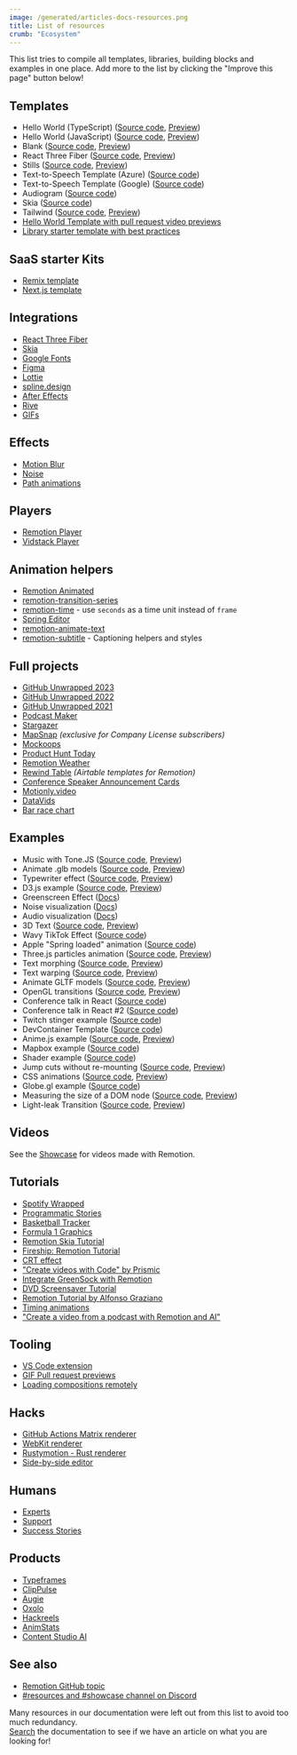 ```yaml
---
image: /generated/articles-docs-resources.png
title: List of resources
crumb: "Ecosystem"
---
```


This list tries to compile all templates, libraries, building blocks and examples in one place. Add more to the list by clicking the "Improve this page" button below!

## Templates

- Hello World (TypeScript) ([Source code](https://github.com/remotion-dev/template-helloworld), [Preview](https://remotion-helloworld.vercel.app/))
- Hello World (JavaScript) ([Source code](https://github.com/remotion-dev/template-helloworld-javascript), [Preview](https://template-helloworld-javascript.vercel.app/))
- Blank ([Source code](https://github.com/remotion-dev/template-empty), [Preview](https://template-empty.vercel.app/))
- React Three Fiber ([Source code](https://github.com/remotion-dev/template-three), [Preview](https://template-three-remotion.vercel.app/))
- Stills ([Source code](https://github.com/remotion-dev/template-still), [Preview](https://template-still.vercel.app/))
- Text-to-Speech Template (Azure) ([Source code](https://github.com/FelippeChemello/Remotion-TTS-Example))
- Text-to-Speech Template (Google) ([Source code](https://github.com/thecmdrunner/remotion-gtts-template))
- Audiogram ([Source code](https://github.com/remotion-dev/template-audiogram))
- Skia ([Source code](https://github.com/remotion-dev/template-skia))
- Tailwind ([Source code](https://github.com/remotion-dev/template-tailwind), [Preview](https://template-tailwind-remotion.vercel.app/))
- [Hello World Template with pull request video previews](https://github.com/stoat-dev/example-remotion)
- [Library starter template with best practices](https://github.com/remotion-dev/library-starter)

## SaaS starter Kits

- [Remix template](https://github.com/remotion-dev/template-remix)
- [Next.js template](https://github.com/remotion-dev/template-next)

## Integrations

- [React Three Fiber](/docs/three)
- [Skia](/docs/skia)
- [Google Fonts](/docs/google-fonts)
- [Figma](/docs/figma)
- [Lottie](/docs/lottie)
- [spline.design](/docs/spline)
- [After Effects](/docs/after-effects)
- [Rive](/docs/rive)
- [GIFs](/docs/gif)

## Effects

- [Motion Blur](/docs/motion-blur)
- [Noise](/docs/noise)
- [Path animations](/docs/paths)

## Players

- [Remotion Player](/docs/player)
- [Vidstack Player](https://www.vidstack.io/docs/player/getting-started/installation/react?provider=remotion&styling=default-layout)

## Animation helpers

- [Remotion Animated](https://www.remotion-animated.dev/)
- [remotion-transition-series](https://github.com/marcusstenbeck/remotion-transition-series)
- [remotion-time](https://github.com/fwextensions/remotion-time) - use `seconds` as a time unit instead of `frame`
- [Spring Editor](https://springs.remotion.dev)
- [remotion-animate-text](https://github.com/pskd73/remotion-animate-text)
- [remotion-subtitle](https://github.com/ahgsql/remotion-subtitles) - Captioning helpers and styles

## Full projects

- [GitHub Unwrapped 2023](https://github.com/remotion-dev/github-unwrapped-2023)
- [GitHub Unwrapped 2022](https://github.com/remotion-dev/github-unwrapped-2022)
- [GitHub Unwrapped 2021](https://github.com/remotion-dev/github-unwrapped-2021)
- [Podcast Maker](https://github.com/FelippeChemello/podcast-maker)
- [Stargazer](https://github.com/pomber/stargazer)
- [MapSnap](https://remotion.pro) _(exclusive for Company License subscribers)_
- [Mockoops](https://github.com/Just-Moh-it/Mockoops)
- [Product Hunt Today](https://github.com/Kamigami55/product-hunt-today)
- [Remotion Weather](https://github.com/florentpergoud/remotion-weather)
- [Rewind Table](https://github.com/gregonarash/rewind-table) _(Airtable templates for Remotion)_
- [Conference Speaker Announcement Cards](https://github.com/lyonjs/social-video-generator)
- [Motionly.video](https://github.com/karelnagel/motionly)
- [DataVids](https://github.com/apsquared/datavids_public)
- [Bar race chart](https://github.com/hylarucoder/remotion-bar-race-chart)

## Examples

- Music with Tone.JS ([Source code](https://github.com/remotion-dev/tone-js-example), [Preview](https://tone-js-example.vercel.app/))
- Animate .glb models ([Source code](https://github.com/remotion-dev/glb-example), [Preview](https://glb-example.vercel.app/))
- Typewriter effect ([Source code](https://github.com/remotion-dev/typewriter), [Preview](https://typewriter-remotion.vercel.app/))
- D3.js example ([Source code](https://github.com/remotion-dev/d3-example), [Preview](https://d3-example-remotion.vercel.app/))
- Greenscreen Effect ([Docs](/docs/video-manipulation))
- Noise visualization ([Docs](/docs/noise-visualization))
- Audio visualization ([Docs](/docs/audio-visualization))
- 3D Text ([Source code](https://github.com/remotion-dev/3d-text), [Preview](https://3d-text-remotion.vercel.app/))
- Wavy TikTok Effect ([Source code](https://github.com/JonnyBurger/wavy-meme))
- Apple "Spring loaded" animation ([Source code](https://github.com/JonnyBurger/spring-loaded))
- Three.js particles animation ([Source code](https://github.com/JonnyBurger/three-particles), [Preview](https://three-particles-remotion.vercel.app/))
- Text morphing ([Source code](https://github.com/remotion-dev/morph-text), [Preview](https://morph-text-remotion.vercel.app/))
- Text warping ([Source code](https://github.com/remotion-dev/text-warping), [Preview](https://text-warping.vercel.app/?/Promo))
- Animate GLTF models ([Source code](https://github.com/remotion-dev/remotion-three-gltf-example), [Preview](https://remotion-three-gltf-example.vercel.app/))
- OpenGL transitions ([Source code](https://github.com/remotion-dev/remotion-gl-transitions), [Preview](https://remotion-gl-transitions.vercel.app/))
- Conference talk in React ([Source code](https://github.com/pomber/record-talk-with-remotion))
- Conference talk in React #2 ([Source code](https://github.com/JonnyBurger/react-summit-talk))
- Twitch stinger example ([Source code](https://github.com/JonnyBurger/ledevevent-stinger))
- DevContainer Template ([Source code](https://github.com/openscript/remotion-devcontainer-template))
- Anime.js example ([Source code](https://github.com/remotion-dev/anime-example), [Preview](https://anime-example-remotion.vercel.app/))
- Mapbox example ([Source code](https://github.com/remotion-dev/mapbox-example))
- Shader example ([Source code](https://github.com/onion2k/a-roll))
- Jump cuts without re-mounting ([Source code](https://github.com/remotion-dev/video-with-jump-cuts), [Preview](https://video-with-jump-cuts.vercel.app/))
- CSS animations ([Source code](https://github.com/remotion-dev/css-animation-play-state), [Preview](https://css-animation-play-state.vercel.app/))
- Globe.gl example ([Source code](https://github.com/alexfernandez803/remotion-globegl))
- Measuring the size of a DOM node ([Source code](https://github.com/remotion-dev/measure-item), [Preview](https://measure-item.vercel.app/))
- Light-leak Transition ([Source code](https://github.com/remotion-dev/light-leak-example), [Preview](https://light-leak-example.vercel.app/))

## Videos

See the [Showcase](/showcase) for videos made with Remotion.

## Tutorials

- [Spotify Wrapped](https://www.youtube.com/watch?v=I-y_5H9-3gk&t=86s)
- [Programmatic Stories](https://www.youtube.com/watch?v=70UdF6DWY3M&t=6s)
- [Basketball Tracker](https://www.youtube.com/watch?v=A8miHLSf_BI&t=77s)
- [Formula 1 Graphics](https://www.youtube.com/watch?v=sA-X0Bw_7Gg&t=146s)
- [Remotion Skia Tutorial](https://www.youtube.com/watch?v=-7MOoWN2_nk)
- [Fireship: Remotion Tutorial](https://www.youtube.com/watch?v=deg8bOoziaE&t=3s)
- [CRT effect](https://www.youtube.com/watch?v=-7MOoWN2_nk)
- ["Create videos with Code" by Prismic](https://prismic.io/blog/create-videos-with-code-remotion-tutorial)
- [Integrate GreenSock with Remotion](https://archive.ph/dGQ19)
- [DVD Screensaver Tutorial](https://www.youtube.com/watch?v=n69siyttEwM)
- [Remotion Tutorial by Alfonso Graziano](https://www.youtube.com/watch?v=r4v1J7ozxIg)
- [Timing animations](https://www.youtube.com/watch?v=WigIALCnEvw)
- ["Create a video from a podcast with Remotion and AI"](https://www.youtube.com/watch?v=EGxBBL91nRM)

## Tooling

- [VS Code extension](https://marketplace.visualstudio.com/items?itemName=KarelNagel.remotion-vscode)
- [GIF Pull request previews](https://github.com/stoat-dev/example-remotion)
- [Loading compositions remotely](https://github.com/musafiroon/remotion-remote-composition)

## Hacks

- [GitHub Actions Matrix renderer](https://github.com/yuvraj108c/Remotion-Matrix-Renderer)
- [WebKit renderer](https://iosexample.com/using-wkwebview-as-a-faster-alternative-for-rendering-remotion-compositions/)
- [Rustymotion - Rust renderer](https://github.com/clearlysid/rustymotion)
- [Side-by-side editor](https://www.loom.com/share/7b2aa7fe14c04e858838f137ed19dfd8)

## Humans

- [Experts](/experts)
- [Support](/docs/support)
- [Success Stories](/success-stories)

## Products

- [Typeframes](https://www.typeframes.com)
- [ClipPulse](https://www.clippulse.com/)
- [Augie](https://www.meetaugie.com/)
- [Oxolo](https://www.oxolo.com/)
- [Hackreels](https://www.hackreels.com/)
- [AnimStats](https://www.animstats.com/)
- [Content Studio AI](https://contentstudioai.com)

## See also

- [Remotion GitHub topic](https://github.com/topics/remotion)
- [#resources and #showcase channel on Discord](https://remotion.dev/discord)

Many resources in our documentation were left out from this list to avoid too much redundancy.  
[Search](/search) the documentation to see if we have an article on what you are looking for!
